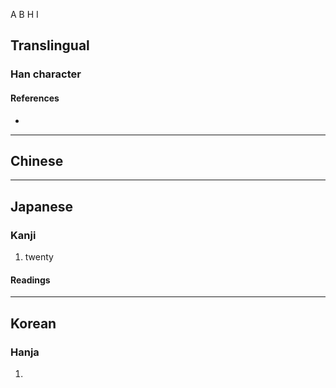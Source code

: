 A
B
H
I

==Translingual==

===Han character===
{{Han char|rn=1|rad=一|as=2|sn=3|four=44000|canj=JJ|ids=⿻十丨,⿻丨十}}

====References====
* {{Han ref|kx=0155.200|dkj=02698|dj=0353.010|hdz=10058.100|uh=5344|ud=21316|bh=A2CD|bd=41677}}

----

==Chinese==
{{zh-see|廿|v}}

{{cln|zh|numeral symbols|numerals}}

----

==Japanese==

===Kanji===
{{ja-kanji|grade=|rs=一02}}

# twenty

====Readings====
{{ja-readings
|goon=にゅう<にふ
|kanon=じゅう<じふ
|kun=にじゅう<にじふ
}}

----

==Korean==

===Hanja===
{{ko-hanja|hangeul=입|rv=ip|mr=ip}}

# {{rfdef|ko|sort=一02}}